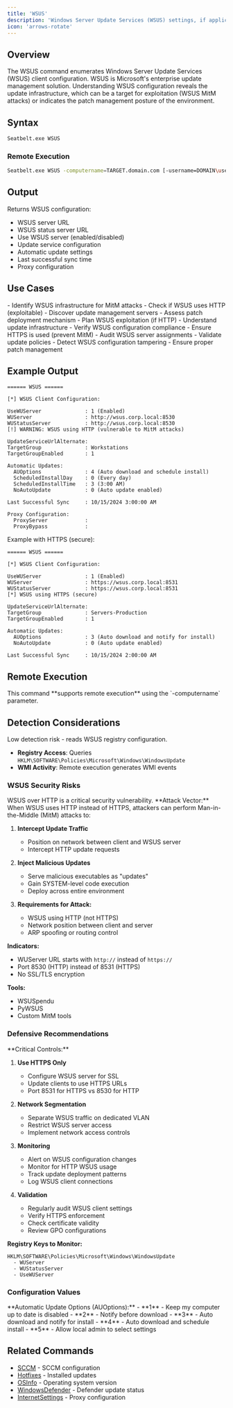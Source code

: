 ```yaml
---
title: 'WSUS'
description: 'Windows Server Update Services (WSUS) settings, if applicable'
icon: 'arrows-rotate'
---
```


## Overview

The WSUS command enumerates Windows Server Update Services (WSUS) client configuration. WSUS is Microsoft's enterprise update management solution. Understanding WSUS configuration reveals the update infrastructure, which can be a target for exploitation (WSUS MitM attacks) or indicates the patch management posture of the environment.

## Syntax

```bash
Seatbelt.exe WSUS
```

### Remote Execution
```bash
Seatbelt.exe WSUS -computername=TARGET.domain.com [-username=DOMAIN\user -password=pass]
```

## Output

Returns WSUS configuration:
- WSUS server URL
- WSUS status server URL
- Use WSUS server (enabled/disabled)
- Update service configuration
- Automatic update settings
- Last successful sync time
- Proxy configuration

## Use Cases

<Tabs>
  <Tab title="Red Team">
    - Identify WSUS infrastructure for MitM attacks
    - Check if WSUS uses HTTP (exploitable)
    - Discover update management servers
    - Assess patch deployment mechanism
    - Plan WSUS exploitation (if HTTP)
    - Understand update infrastructure
  </Tab>
  <Tab title="Blue Team">
    - Verify WSUS configuration compliance
    - Ensure HTTPS is used (prevent MitM)
    - Audit WSUS server assignments
    - Validate update policies
    - Detect WSUS configuration tampering
    - Ensure proper patch management
  </Tab>
</Tabs>

## Example Output

```
====== WSUS ======

[*] WSUS Client Configuration:

UseWUServer              : 1 (Enabled)
WUServer                 : http://wsus.corp.local:8530
WUStatusServer           : http://wsus.corp.local:8530
[!] WARNING: WSUS using HTTP (vulnerable to MitM attacks)

UpdateServiceUrlAlternate:
TargetGroup              : Workstations
TargetGroupEnabled       : 1

Automatic Updates:
  AUOptions              : 4 (Auto download and schedule install)
  ScheduledInstallDay    : 0 (Every day)
  ScheduledInstallTime   : 3 (3:00 AM)
  NoAutoUpdate           : 0 (Auto update enabled)

Last Successful Sync     : 10/15/2024 3:00:00 AM

Proxy Configuration:
  ProxyServer            :
  ProxyBypass            :
```

Example with HTTPS (secure):
```
====== WSUS ======

[*] WSUS Client Configuration:

UseWUServer              : 1 (Enabled)
WUServer                 : https://wsus.corp.local:8531
WUStatusServer           : https://wsus.corp.local:8531
[*] WSUS using HTTPS (secure)

UpdateServiceUrlAlternate:
TargetGroup              : Servers-Production
TargetGroupEnabled       : 1

Automatic Updates:
  AUOptions              : 3 (Auto download and notify for install)
  NoAutoUpdate           : 0 (Auto update enabled)

Last Successful Sync     : 10/15/2024 2:00:00 AM
```

## Remote Execution

<Check>
This command **supports remote execution** using the `-computername` parameter.
</Check>

## Detection Considerations

<Info>
Low detection risk - reads WSUS registry configuration.
</Info>

- **Registry Access**: Queries `HKLM\SOFTWARE\Policies\Microsoft\Windows\WindowsUpdate`
- **WMI Activity**: Remote execution generates WMI events

### WSUS Security Risks

<Warning>
WSUS over HTTP is a critical security vulnerability.
</Warning>

<Accordion title="WSUS Exploitation (HTTP Only)">
**Attack Vector:**
When WSUS uses HTTP instead of HTTPS, attackers can perform Man-in-the-Middle (MitM) attacks to:

1. **Intercept Update Traffic**
   - Position on network between client and WSUS server
   - Intercept HTTP update requests

2. **Inject Malicious Updates**
   - Serve malicious executables as "updates"
   - Gain SYSTEM-level code execution
   - Deploy across entire environment

3. **Requirements for Attack:**
   - WSUS using HTTP (not HTTPS)
   - Network position between client and server
   - ARP spoofing or routing control

**Indicators:**
- WUServer URL starts with `http://` instead of `https://`
- Port 8530 (HTTP) instead of 8531 (HTTPS)
- No SSL/TLS encryption

**Tools:**
- WSUSpendu
- PyWSUS
- Custom MitM tools
</Accordion>

### Defensive Recommendations

<Accordion title="WSUS Hardening">
**Critical Controls:**

1. **Use HTTPS Only**
   - Configure WSUS server for SSL
   - Update clients to use HTTPS URLs
   - Port 8531 for HTTPS vs 8530 for HTTP

2. **Network Segmentation**
   - Separate WSUS traffic on dedicated VLAN
   - Restrict WSUS server access
   - Implement network access controls

3. **Monitoring**
   - Alert on WSUS configuration changes
   - Monitor for HTTP WSUS usage
   - Track update deployment patterns
   - Log WSUS client connections

4. **Validation**
   - Regularly audit WSUS client settings
   - Verify HTTPS enforcement
   - Check certificate validity
   - Review GPO configurations

**Registry Keys to Monitor:**
```
HKLM\SOFTWARE\Policies\Microsoft\Windows\WindowsUpdate
  - WUServer
  - WUStatusServer
  - UseWUServer
```
</Accordion>

### Configuration Values

<Accordion title="AUOptions Settings">
**Automatic Update Options (AUOptions):**
- **1** - Keep my computer up to date is disabled
- **2** - Notify before download
- **3** - Auto download and notify for install
- **4** - Auto download and schedule install
- **5** - Allow local admin to select settings
</Accordion>

## Related Commands

- [SCCM](/commands/sccm) - SCCM configuration
- [Hotfixes](/commands/hotfixes) - Installed updates
- [OSInfo](/commands/osinfo) - Operating system version
- [WindowsDefender](/commands/windowsdefender) - Defender update status
- [InternetSettings](/commands/internetsettings) - Proxy configuration
